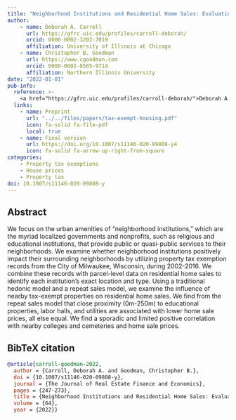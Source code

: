 ```yaml
---
title: "Neighborhood Institutions and Residential Home Sales: Evaluating the Impact of Property Tax Exemptions"
author: 
    - name: Deborah A. Carroll
      url: https://gfrc.uic.edu/profiles/carroll-deborah/
      orcid: 0000-0002-3202-7019
      affiliation: University of Illinois at Chicago
    - name: Christopher B. Goodman
      url: https://www.cgoodman.com
      orcid: 0000-0002-8565-9714
      affiliation: Northern Illinois University
date: "2022-01-01"
pub-info:
  reference: >-
    <a href="https://gfrc.uic.edu/profiles/carroll-deborah/">Deborah A. Carroll</a> and <strong>Christopher B. Goodman</strong> (2022). “Neighborhood Institutions and Residential Home Sales: Evaluating the Impact of Property Tax Exemptions,” <em>The Journal of Real Estate Finance & Economics</em> 64: 247-273, doi: <a href="https://doi.org/10.1007/s11146-020-09808-y4"><code>10.1007/s11146-020-09808-y4</code></a>
  links:
    - name: Preprint
      url: "../../files/papers/tax-exempt-housing.pdf"
      icon: fa-solid fa-file-pdf
      local: true
    - name: Final version
      url: https://doi.org/10.1007/s11146-020-09808-y4
      icon: fa-solid fa-arrow-up-right-from-square
categories:
    - Property tax exemptions
    - House prices
    - Property tax
doi: 10.1007/s11146-020-09808-y
---
```


## Abstract

We focus on the urban amenities of “neighborhood institutions,” which are the myriad localized governments and nonprofits, such as religious and educational institutions, that provide public or quasi-public services to their neighborhoods. We examine whether neighborhood institutions positively impact their surrounding neighborhoods by utilizing property tax exemption records from the City of Milwaukee, Wisconsin, during 2002-2016. We combine these records with parcel-level data on residential home sales to identify each institution’s exact location and type. Using a traditional hedonic model and a repeat sales model, we examine the influence of nearby tax-exempt properties on residential home sales. We find from the repeat sales model that close proximity (0m-250m) to educational properties, labor halls, and utilities are associated with lower home sale prices, all else equal. We find a sporadic and limited positive correlation with nearby colleges and cemeteries and home sale prices.

## BibTeX citation
```bib
@article{carroll-goodman-2022,
  author = {Carroll, Deborah A. and Goodman, Christopher B.},
  doi = {10.1007/s11146-020-09808-y},
  journal = {The Journal of Real Estate Finance and Economics},
  pages = {247-273},
  title = {Neighborhood Institutions and Residential Home Sales: Evaluating the Impact of Property Tax Exemptions},
  volume = {64},
  year = {2022}}
```